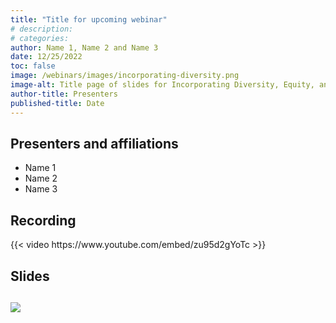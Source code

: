 ```yaml
---
title: "Title for upcoming webinar"
# description:
# categories:
author: Name 1, Name 2 and Name 3
date: 12/25/2022
toc: false
image: /webinars/images/incorporating-diversity.png
image-alt: Title page of slides for Incorporating Diversity, Equity, and Inclusion Principles in Biostatistics Courses presentation
author-title: Presenters
published-title: Date
---
```

## Presenters and affiliations
* Name 1
* Name 2
* Name 3

## Recording
{{< video https://www.youtube.com/embed/zu95d2gYoTc >}}

## Slides
[![](/webinars/images/incorporating-diversity.png)](https://drive.google.com/file/d/1mKil-a244bGMPzaV6TcpPY74asFbi6no/view)
---

